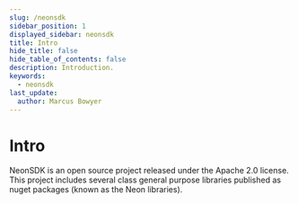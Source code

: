 ```yaml
---
slug: /neonsdk
sidebar_position: 1
displayed_sidebar: neonsdk
title: Intro
hide_title: false
hide_table_of_contents: false
description: Introduction.
keywords:
  - neonsdk
last_update:
  author: Marcus Bowyer
---
```


# Intro

NeonSDK is an open source project released under the Apache 2.0 license. This
project includes several class general purpose libraries published as nuget
packages (known as the Neon libraries).
